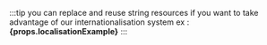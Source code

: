 
:::tip
you can replace and reuse  string  resources if you want to take advantage of our internationalisation system
  ex : **{props.localisationExample}**
:::
